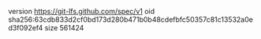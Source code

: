 version https://git-lfs.github.com/spec/v1
oid sha256:63cdb833d2cf0bd173d280b471b0b48cdefbfc50357c81c13532a0ed3f092ef4
size 561424
